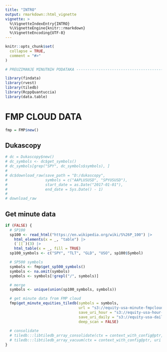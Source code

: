 ```yaml
---
title: "INTRO"
output: rmarkdown::html_vignette
vignette: >
  %\VignetteIndexEntry{INTRO}
  %\VignetteEngine{knitr::rmarkdown}
  %\VignetteEncoding{UTF-8}
---
```


```r
knitr::opts_chunk$set(
  collapse = TRUE,
  comment = "#>"
)
```

```r
# PREUZIMANJE MINUTNIH PODATAKA -------------------------------------------

library(findata)
library(rvest)
library(tiledb)
library(RcppQuantuccia)
library(data.table)
```

# FMP CLOUD DATA

```r
fmp = FMP$new()
```


## Dukascopy

```r

# dc = Dukascopy$new()
# dc_symbols <- dc$get_symbols()
# dc_symbols[grep("SPY", dc_symbols$symbols), ]
# 
# dc$download_raw(save_path = "D:/dukascopy",
#                 symbols = c("AAPLUSUSD", "SPYUSUSD"),
#                 start_date = as.Date("2017-01-01"),
#                 end_date = Sys.Date() - 1)
# 
# download_raw
```



## Get minute data

```r
if (FALSE) {
  # SP100
  sp100 <- read_html("https://en.wikipedia.org/wiki/S%26P_100") |>
    html_elements(x = _, "table") |>
    (`[[`)(3) |>
    html_table(x = _, fill = TRUE)
  sp100_symbols <- c("SPY", "TLT", "GLD", "USO", sp100$Symbol)

  # SP500 symbols
  symbols <- fmp$get_sp500_symbols()
  symbols <- na.omit(symbols)
  symbols <- symbols[!grepl("/", symbols)]

  # merge
  symbols <- unique(union(sp100_symbols, symbols))

  # get minute data from FMP cloud
  fmp$get_minute_equities_tiledb(symbols = symbols,
                                 url = "s3://equity-usa-minute-fmpcloud",
                                 save_uri_hour = "s3://equity-usa-hour-fmpcloud",
                                 save_uri_daily = "s3://equity-usa-daily-fmpcloud",
                                 deep_scan = FALSE)
  
  # consolidate
  # tiledb:::libtiledb_array_consolidate(ctx = context_with_config@ptr, uri = "s3://equity-usa-daily-fmpprep")
  # tiledb:::libtiledb_array_vacuum(ctx = context_with_config@ptr, uri = "s3://equity-usa-daily-fmpprep")
}
```



